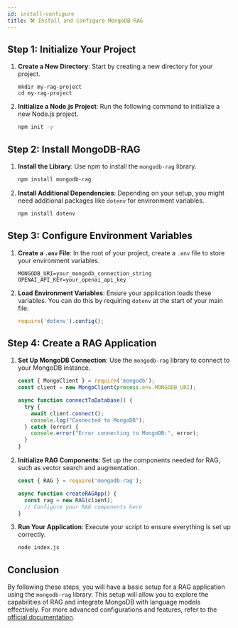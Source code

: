```yaml
---
id: install-configure
title: 🛠️ Install and Configure MongoDB-RAG
---
```


## Step 1: Initialize Your Project

1. **Create a New Directory**: Start by creating a new directory for your project.
   ```bash:mongodb-rag-docs/docs/workshop/40-MongoDB-RAG/2-setup-mongodb.mdx
   mkdir my-rag-project
   cd my-rag-project
   ```

2. **Initialize a Node.js Project**: Run the following command to initialize a new Node.js project.
   ```bash
   npm init -y
   ```

## Step 2: Install MongoDB-RAG

1. **Install the Library**: Use npm to install the `mongodb-rag` library.
   ```bash
   npm install mongodb-rag
   ```

2. **Install Additional Dependencies**: Depending on your setup, you might need additional packages like `dotenv` for environment variables.
   ```bash
   npm install dotenv
   ```

## Step 3: Configure Environment Variables

1. **Create a `.env` File**: In the root of your project, create a `.env` file to store your environment variables.
   ```plaintext
   MONGODB_URI=your_mongodb_connection_string
   OPENAI_API_KEY=your_openai_api_key
   ```

2. **Load Environment Variables**: Ensure your application loads these variables. You can do this by requiring `dotenv` at the start of your main file.
   ```javascript
   require('dotenv').config();
   ```

## Step 4: Create a RAG Application

1. **Set Up MongoDB Connection**: Use the `mongodb-rag` library to connect to your MongoDB instance.
   ```javascript
   const { MongoClient } = require('mongodb');
   const client = new MongoClient(process.env.MONGODB_URI);

   async function connectToDatabase() {
     try {
       await client.connect();
       console.log("Connected to MongoDB");
     } catch (error) {
       console.error("Error connecting to MongoDB:", error);
     }
   }
   ```

2. **Initialize RAG Components**: Set up the components needed for RAG, such as vector search and augmentation.
   ```javascript
   const { RAG } = require('mongodb-rag');

   async function createRAGApp() {
     const rag = new RAG(client);
     // Configure your RAG components here
   }
   ```

3. **Run Your Application**: Execute your script to ensure everything is set up correctly.
   ```bash
   node index.js
   ```

## Conclusion

By following these steps, you will have a basic setup for a RAG application using the `mongodb-rag` library. This setup will allow you to explore the capabilities of RAG and integrate MongoDB with language models effectively. For more advanced configurations and features, refer to the [official documentation](#).
